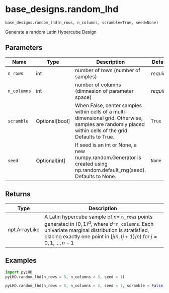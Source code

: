 # base_designs.random_lhd { #pyLHD.base_designs.random_lhd }

`base_designs.random_lhd(n_rows, n_columns, scramble=True, seed=None)`

Generate a random Latin Hypercube Design

## Parameters

| Name        | Type             | Description                                                                                                                                              | Default    |
|-------------|------------------|----------------------------------------------------------------------------------------------------------------------------------------------------------|------------|
| `n_rows`    | int              | number of rows (number of samples)                                                                                                                       | _required_ |
| `n_columns` | int              | number of columns (dimnesion of parameter space)                                                                                                         | _required_ |
| `scramble`  | Optional\[bool\] | When False, center samples within cells of a multi-dimensional grid.  Otherwise, samples are randomly placed within cells of the grid. Defaults to True. | `True`     |
| `seed`      | Optional\[int\]  | If seed is an int or None, a new numpy.random.Generator is created using np.random.default_rng(seed). Defaults to None.                                  | `None`     |

## Returns

| Type          | Description                                                                                                                                                                                                                 |
|---------------|-----------------------------------------------------------------------------------------------------------------------------------------------------------------------------------------------------------------------------|
| npt.ArrayLike | A Latin hypercube sample of $n =$ `n_rows` points generated in $[0,1)^d$, where $d$=`n_columns`.  Each univariate marginal distribution is stratisfied, placing exactly one point in  $[j/n,(j+1)/n)$ for $j=0,1,\dots,n-1$ |

## Examples



```python
import pyLHD
pyLHD.random_lhd(n_rows = 5, n_columns = 3, seed = 1)
```
```python
pyLHD.random_lhd(n_rows = 5, n_columns = 3, seed = 1, scramble = False)
```